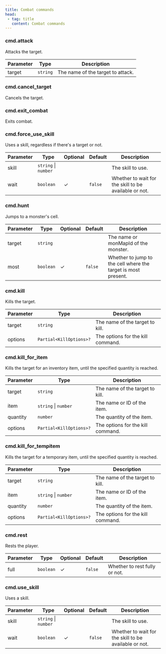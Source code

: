 ```yaml
---
title: Combat commands
head:
 - tag: title
   content: Combat commands
---
```



### cmd.attack
Attacks the target.

| Parameter | Type | Description |
|-----------|------|-------------|
| target | `string` | The name of the target to attack. |


### cmd.cancel_target
Cancels the target.


### cmd.exit_combat
Exits combat.


### cmd.force_use_skill
Uses a skill, regardless if there's a target or not.

| Parameter | Type | Optional | Default | Description |
|-----------|------|----------|---------|-------------|
| skill | `string` \| `number` |  |  | The skill to use. |
| wait | `boolean` | ✓ | `false` | Whether to wait for the skill to be available or not. |


### cmd.hunt
Jumps to a monster's cell.

| Parameter | Type | Optional | Default | Description |
|-----------|------|----------|---------|-------------|
| target | `string` |  |  | The name or monMapId of the monster. |
| most | `boolean` | ✓ | `false` | Whether to jump to the cell where the target is most present. |


### cmd.kill
Kills the target.

| Parameter | Type | Description |
|-----------|------|-------------|
| target | `string` | The name of the target to kill. |
| options | `Partial<KillOptions>?` | The options for the kill command. |


### cmd.kill_for_item
Kills the target for an inventory item, until the specified quantity is reached.

| Parameter | Type | Description |
|-----------|------|-------------|
| target | `string` | The name of the target to kill. |
| item | `string` \| `number` | The name or ID of the item. |
| quantity | `number` | The quantity of the item. |
| options | `Partial<KillOptions>?` | The options for the kill command. |


### cmd.kill_for_tempitem
Kills the target for a temporary item, until the specified quantity is reached.

| Parameter | Type | Description |
|-----------|------|-------------|
| target | `string` | The name of the target to kill. |
| item | `string` \| `number` | The name or ID of the item. |
| quantity | `number` | The quantity of the item. |
| options | `Partial<KillOptions>?` | The options for the kill command. |


### cmd.rest
Rests the player.

| Parameter | Type | Optional | Default | Description |
|-----------|------|----------|---------|-------------|
| full | `boolean` | ✓ | `false` | Whether to rest fully or not. |


### cmd.use_skill
Uses a skill.

| Parameter | Type | Optional | Default | Description |
|-----------|------|----------|---------|-------------|
| skill | `string` \| `number` |  |  | The skill to use. |
| wait | `boolean` | ✓ | `false` | Whether to wait for the skill to be available or not. |

